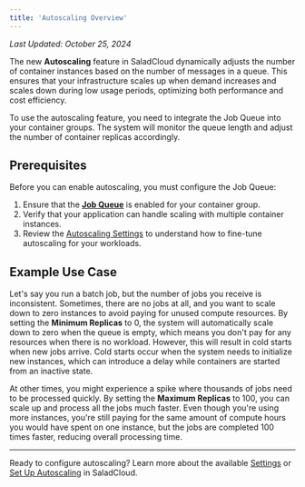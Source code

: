 ```yaml
---
title: 'Autoscaling Overview'
---
```


_Last Updated: October 25, 2024_

The new **Autoscaling** feature in SaladCloud dynamically adjusts the number of container instances based on the number
of messages in a queue. This ensures that your infrastructure scales up when demand increases and scales down during low
usage periods, optimizing both performance and cost efficiency.

To use the autoscaling feature, you need to integrate the Job Queue into your container groups. The system will monitor
the queue length and adjust the number of container replicas accordingly.

## Prerequisites

Before you can enable autoscaling, you must configure the Job Queue:

1. Ensure that the [**Job Queue**](/container-engine/explanation/core-concepts/job-queues) is enabled for your container
   group.
2. Verify that your application can handle scaling with multiple container instances.
3. Review the [Autoscaling Settings](/container-engine/reference/autoscaling/settings) to understand how to fine-tune
   autoscaling for your workloads.

## Example Use Case

Let's say you run a batch job, but the number of jobs you receive is inconsistent. Sometimes, there are no jobs at all,
and you want to scale down to zero instances to avoid paying for unused compute resources. By setting the **Minimum
Replicas** to 0, the system will automatically scale down to zero when the queue is empty, which means you don't pay for
any resources when there is no workload. However, this will result in cold starts when new jobs arrive. Cold starts
occur when the system needs to initialize new instances, which can introduce a delay while containers are started from
an inactive state.

At other times, you might experience a spike where thousands of jobs need to be processed quickly. By setting the
**Maximum Replicas** to 100, you can scale up and process all the jobs much faster. Even though you're using more
instances, you're still paying for the same amount of compute hours you would have spent on one instance, but the jobs
are completed 100 times faster, reducing overall processing time.

---

Ready to configure autoscaling? Learn more about the available
[Settings](/container-engine/reference/autoscaling/settings) or
[Set Up Autoscaling](/container-engine/how-to-guides/autoscaling/enable-autoscaling) in SaladCloud.

